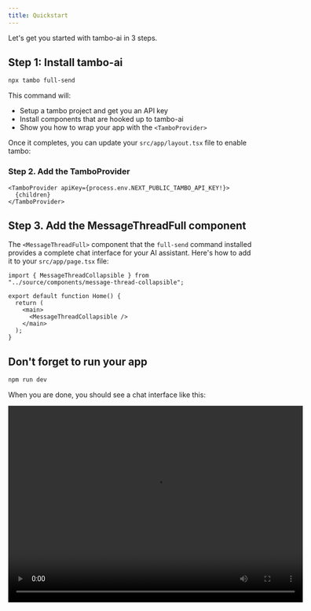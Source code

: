 ```yaml
---
title: Quickstart
---
```


Let's get you started with tambo-ai in 3 steps.

## Step 1: Install tambo-ai

```bash
npx tambo full-send
```

This command will:

- Setup a tambo project and get you an API key
- Install components that are hooked up to tambo-ai
- Show you how to wrap your app with the `<TamboProvider>`

Once it completes, you can update your `src/app/layout.tsx` file to enable tambo:

### Step 2. Add the TamboProvider

```tsx title="src/app/layout.tsx"
<TamboProvider apiKey={process.env.NEXT_PUBLIC_TAMBO_API_KEY!}>
  {children}
</TamboProvider>
```

## Step 3. Add the MessageThreadFull component

The `<MessageThreadFull>` component that the `full-send` command installed provides a complete chat interface for your AI assistant. Here's how to add it to your `src/app/page.tsx` file:

```tsx title="src/app/page.tsx"
import { MessageThreadCollapsible } from "../source/components/message-thread-collapsible";

export default function Home() {
  return (
    <main>
      <MessageThreadCollapsible />
    </main>
  );
}
```

## Don't forget to run your app

```bash
npm run dev
```

When you are done, you should see a chat interface like this:

<div className="flex justify-center my-6">
  <video
    controls
    className="rounded-lg border shadow-sm"
    width="600"
    height="400"
  >
    <source src="/assets/docs/quickstart-demo.mp4" type="video/mp4" />
    Your browser does not support the video tag.
  </video>
</div>
